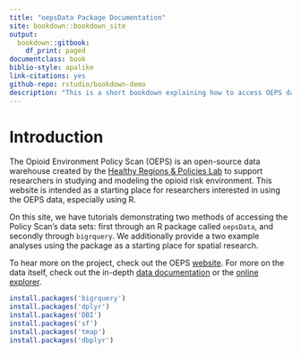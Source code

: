 ```yaml
--- 
title: "oepsData Package Documentation"
site: bookdown::bookdown_site
output: 
  bookdown::gitbook:
    df_print: paged
documentclass: book
biblio-style: apalike
link-citations: yes
github-repo: rstudio/bookdown-demo
description: "This is a short bookdown explaining how to access OEPS data through R and showing off a few potential uses."
---
```


# Introduction

The Opioid Environment Policy Scan (OEPS) is an open-source data warehouse created by the [Healthy Regions & Policies Lab](https://healthyregions.org/) to support researchers in studying and modeling the opioid risk environment. This website is intended as a starting place for researchers interested in using the OEPS data, especially using R.
 
On this site, we have tutorials demonstrating two methods of accessing the Policy Scan's data sets: first through an R package called `oepsData`, and secondly through `bigrquery`. We additionally provide a two example analyses using the package as a starting place for spatial research. 

To hear more on the project, check out the OEPS [website](https://oeps.healthyregions.org/). For more on the data itself, check out the in-depth [data documentation](https://oeps.healthyregions.org/docs) or the [online explorer](https://oeps.healthyregions.org/map).

```r
install.packages('bigrquery')
install.packages('dplyr')
install.packages('DBI')
install.packages('sf')
install.packages('tmap')
install.packages('dbplyr')
```

